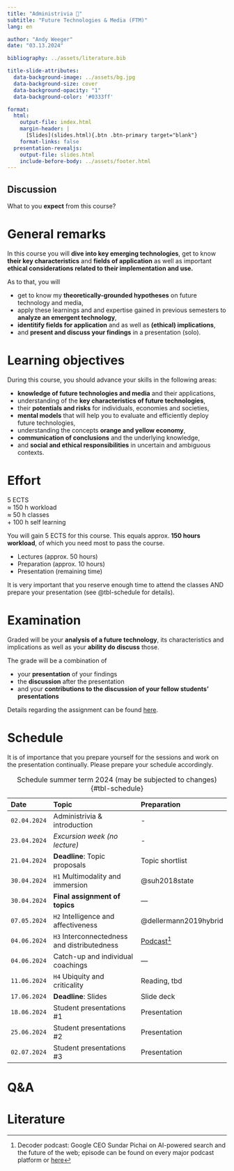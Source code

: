 ```yaml
---
title: "Administrivia 🧐"  
subtitle: "Future Technologies & Media (FTM)"
lang: en

author: "Andy Weeger"
date: "03.13.2024"

bibliography: ../assets/literature.bib

title-slide-attributes:
  data-background-image: ../assets/bg.jpg
  data-background-size: cover
  data-background-opacity: "1"
  data-background-color: '#0333ff'

format: 
  html:
    output-file: index.html
    margin-header: | 
      [Slides](slides.html){.btn .btn-primary target="blank"}
    format-links: false       
  presentation-revealjs:
    output-file: slides.html
    include-before-body: ../assets/footer.html
---
```


## Discussion {.html-hidden .unlisted .discussion-slide background-color=black}

:::large
What to you **expect** from this course?
:::

# General remarks

:::medium
In this course you will [**dive into key emerging technologies**,]{.fragment .fade-in} 
[get to know **their key characteristics**]{.fragment .fade-in} 
[and **fields of application** ]{.fragment .fade-in}
[as well as important **ethical considerations related to their implementation and use.**]{.fragment .fade-in}
:::

:::notes

As to that, you will

- get to know my **theoretically-grounded hypotheses** on future technology and media,
- apply these learnings and and expertise gained in previous semesters to **analyze an emergent technology**,
- **identitify fields for application** and as well as **(ethical) implications**,
- and **present and discuss your findings** in a presentation (solo).

:::

# Learning objectives

During this course, you should advance your skills in the following areas:

:::incremental
- **knowledge of future technologies and media** and their applications, 
- understanding of the **key characteristics of future technologies**, 
- their **potentials and risks** for individuals, economies and societies, 
- **mental models** that will help you to evaluate and efficiently deploy future technologies,
- understanding the concepts **orange and yellow economy**,
- **communication of conclusions** and the underlying knowledge, 
- and **social and ethical responsibilities** in uncertain and ambiguous contexts.
:::

# Effort

::: {.html-hidden .large}
[5 ECTS]{.fragment .fade-in-then-semi-out}\
[≈ 150 h workload]{.fragment .fade-in-then-semi-out}\
[≈ 50 h classes]{.fragment .fade-in-then-semi-out}\
[+ 100 h self learning]{.fragment .fade-in-then-semi-out}
:::

:::notes
You will gain 5 ECTS for this course. This equals approx. __150 hours workload__, of which you need most to pass the course.

-	Lectures (approx. 50 hours)
- Preparation (approx. 10 hours)
- Presentation (remaining time)
:::

:::fragment
It is very important that you reserve enough time to attend the classes AND prepare your presentation (see @tbl-schedule for details).
:::

# Examination

:::medium
Graded will be 
[your **analysis of a future technology**,]{.fragment .fade-in} 
[its characteristics and implications ]{.fragment .fade-in} 
[as well as your **ability do discuss** those.]{.fragment .fade-in}
:::

:::notes
The grade will be a combination of

- your **presentation** of your findings     
- the **discussion** after the presentation      
- and your **contributions to the discussion of your fellow students' presentations**   

Details regarding the assignment can be found [here](../assignment/).

:::

# Schedule {.smaller .scrollable}

::: notes
It is of importance that you prepare yourself for the sessions and work on the presentation continually. Please prepare your schedule accordingly.
:::

::: column-page-right


| Date         | Topic                                       | Preparation                   |
|:-------------|:--------------------------------------------|:-------------------------------|
| `02.04.2024` | Administrivia & introduction                | -
| `23.04.2024` | *Excursion week (no lecture)*               | -
| `21.04.2024` | __Deadline__: Topic proposals               | Topic shortlist
| `30.04.2024` | `H1` Multimodality and immersion            | @suh2018state
| `30.04.2024` | __Final assignment of topics__              | —
| `07.05.2024` | `H2` Intelligence and affectiveness         | @dellermann2019hybrid
| `04.06.2024` | `H3` Interconnectedness and distributedness | [Podcast](https://www.theverge.com/24158374/google-ceo-sundar-pichai-ai-search-gemini-future-of-the-internet-web-openai-decoder-interview)[^1]
| `04.06.2024` | Catch-up and individual coachings           | —
| `11.06.2024` | `H4` Ubiquity and criticality               | Reading, tbd
| `17.06.2024` | __Deadline__: Slides                        | Slide deck
| `18.06.2024` |  Student presentations #1                   | Presentation
| `25.06.2024` |  Student presentations #2                   | Presentation
| `02.07.2024` |  Student presentations #3                   | Presentation

: Schedule summer term 2024 (may be subjected to changes) {#tbl-schedule}

[^1]: Decoder podcast: Google CEO Sundar Pichai on AI-powered search and the future of the web; episode can be found on every major podcast platform or [here](https://www.theverge.com/24158374/google-ceo-sundar-pichai-ai-search-gemini-future-of-the-internet-web-openai-decoder-interview)

:::

# Q&A {.html-hidden .unlisted .headline-only .vertical-center background-color="#0333ff" background-image="../assets/bg.jpg"}

# Literature
::: {#refs}
:::
